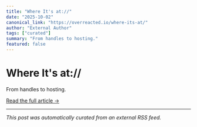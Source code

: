 ```yaml
---
title: "Where It's at://"
date: "2025-10-02"
canonical_link: "https://overreacted.io/where-its-at/"
author: "External Author"
tags: ["curated"]
summary: "From handles to hosting."
featured: false
---
```


# Where It's at://

From handles to hosting.

[Read the full article →](https://overreacted.io/where-its-at/)

---

*This post was automatically curated from an external RSS feed.*
